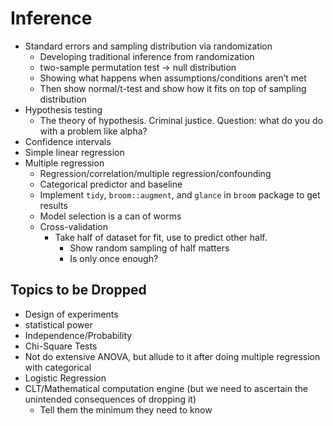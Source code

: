 # Inference {#infer}

+ Standard errors and sampling distribution via randomization
    + Developing traditional inference from randomization
    + two-sample permutation test -> null distribution  
    + Showing what happens when assumptions/conditions aren’t met
    + Then show normal/t-test and show how it fits on top of sampling distribution
+ Hypothesis testing
    + The theory of hypothesis. Criminal justice. Question: what do you do with a problem like alpha?
+ Confidence intervals
+ Simple linear regression
+ Multiple regression
    + Regression/correlation/multiple regression/confounding
    + Categorical predictor and baseline 
    + Implement `tidy`, `broom::augment`, and `glance` in `broom` package to get results
    + Model selection is a can of worms 
    + Cross-validation
        + Take half of dataset for fit, use to predict other half.
            + Show random sampling of half matters
            + Is only once enough?


## Topics to be Dropped

* Design of experiments
* statistical power
* Independence/Probability
* Chi-Square Tests
* Not do extensive ANOVA, but allude to it after doing multiple regression with categorical
* Logistic Regression
* CLT/Mathematical computation engine (but we need to ascertain the unintended consequences of dropping it)
    + Tell them the minimum they need to know